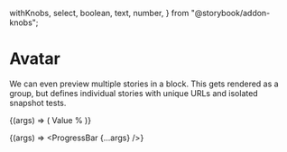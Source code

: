   withKnobs,
  select,
  boolean,
  text,
  number,
} from "@storybook/addon-knobs";


<Meta
  title="Progress/Progress Bar"
  component={ProgressBar}
  subcomponent={ProgressLabel}
  decorators={[withKnobs]}
/>

# Avatar

We can even preview multiple stories in a block. This
gets rendered as a group, but defines individual stories
with unique URLs and isolated snapshot tests.

<Canvas>
  <Story name="Label">
    {(args) => (
      <ProgressBar {...args}>
        <ProgressLabel>Value %</ProgressLabel>
      </ProgressBar>
    )}
  </Story>
</Canvas>

<Story name="No Label">{(args) => <ProgressBar {...args} />}</Story>
